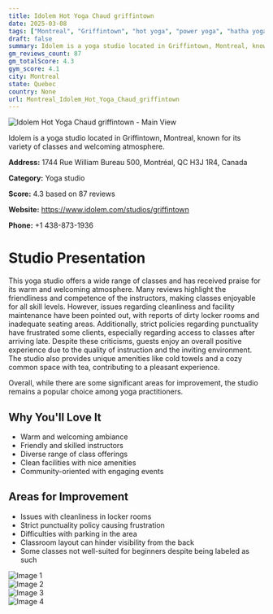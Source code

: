 ```yaml
---
title: Idolem Hot Yoga Chaud griffintown
date: 2025-03-08
tags: ["Montreal", "Griffintown", "hot yoga", "power yoga", "hatha yoga", "welcoming atmosphere", "clean facilities", "Montreal"]  
draft: false
summary: Idolem is a yoga studio located in Griffintown, Montreal, known for its variety of classes and welcoming atmosphere.
gm_reviews_count: 87
gm_totalScore: 4.3
gym_score: 4.1
city: Montreal
state: Quebec
country: None
url: Montreal_Idolem_Hot_Yoga_Chaud_griffintown
---
```


<div className="aspect-[16/9] relative my-8">
  <img 
    src="https://lh3.googleusercontent.com/p/AF1QipOfwOLoJvPdQCDTtBR3spdohwabWmtu0bOod_Ui=w1920-h1080-k-no-pi0-ya301.88678-ro-0-fo100"
    alt="Idolem Hot Yoga Chaud griffintown - Main View"
    className="object-cover absolute inset-0 w-full h-full rounded-lg"
  />
</div>

Idolem is a yoga studio located in Griffintown, Montreal, known for its variety of classes and welcoming atmosphere.

**Address:** 1744 Rue William Bureau 500, Montréal, QC H3J 1R4, Canada

**Category:** Yoga studio

**Score:** 4.3 based on 87 reviews

**Website:** https://www.idolem.com/studios/griffintown

**Phone:** +1 438-873-1936

# Studio Presentation

This yoga studio offers a wide range of classes and has received praise for its warm and welcoming atmosphere. Many reviews highlight the friendliness and competence of the instructors, making classes enjoyable for all skill levels. However, issues regarding cleanliness and facility maintenance have been pointed out, with reports of dirty locker rooms and inadequate seating areas. Additionally, strict policies regarding punctuality have frustrated some clients, especially regarding access to classes after arriving late. Despite these criticisms, guests enjoy an overall positive experience due to the quality of instruction and the inviting environment. The studio also provides unique amenities like cold towels and a cozy common space with tea, contributing to a pleasant experience.

Overall, while there are some significant areas for improvement, the studio remains a popular choice among yoga practitioners.

## Why You'll Love It

- Warm and welcoming ambiance
- Friendly and skilled instructors
- Diverse range of class offerings
- Clean facilities with nice amenities
- Community-oriented with engaging events

## Areas for Improvement

- Issues with cleanliness in locker rooms
- Strict punctuality policy causing frustration
- Difficulties with parking in the area
- Classroom layout can hinder visibility from the back
- Some classes not well-suited for beginners despite being labeled as such

<div className="grid grid-cols-1 xl:grid-cols-2 gap-4 my-8">
<div className="aspect-[4/3] relative"><img src="https://lh3.googleusercontent.com/p/AF1QipPfzy8QUq6bg60kOZGtK5cJuivXjudEHv0-UsuK=w1920-h1080-k-no-pi-10-ya173.30748-ro0-fo100" alt="Image 1" className="object-cover absolute inset-0 w-full h-full rounded-lg" /></div>
<div className="aspect-[4/3] relative"><img src="https://lh3.googleusercontent.com/p/AF1QipPRyeS-8i8y045AFN5Ki3qTk40_TLAmpuHC8GGF=w1920-h1080-k-no-pi-0-ya349.10324-ro-0-fo100" alt="Image 2" className="object-cover absolute inset-0 w-full h-full rounded-lg" /></div>
<div className="aspect-[4/3] relative"><img src="https://lh3.googleusercontent.com/p/AF1QipOa5hal5TD3hq9ugwQ2dmwmc6POfb3xD2ehcyJZ=w1920-h1080-k-no-pi-10-ya91.195915-ro-0-fo100" alt="Image 3" className="object-cover absolute inset-0 w-full h-full rounded-lg" /></div>
<div className="aspect-[4/3] relative"><img src="https://lh3.googleusercontent.com/p/AF1QipNy262zi7t9CGIOxxx-XNWKCxSPhYv6t9ZWU973=w1920-h1080-k-no-pi0-ya180.56856-ro-0-fo100" alt="Image 4" className="object-cover absolute inset-0 w-full h-full rounded-lg" /></div>
</div>